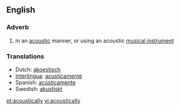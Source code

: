 ==English==

===Adverb===
{{en-adv|-}}

# in an [[acoustic]] manner, or using an acoustic [[musical instrument]]

===Translations===
{{rfc-level|Translations at L3+ (AutoFormat would have corrected level of Translations)}}
*Dutch: [[akoestisch]]
*[[Interlingua]]: [[acusticamente]]
*Spanish: [[acústicamente]]
*Swedish: [[akustiskt]]

[[pt:acoustically]]
[[vi:acoustically]]
